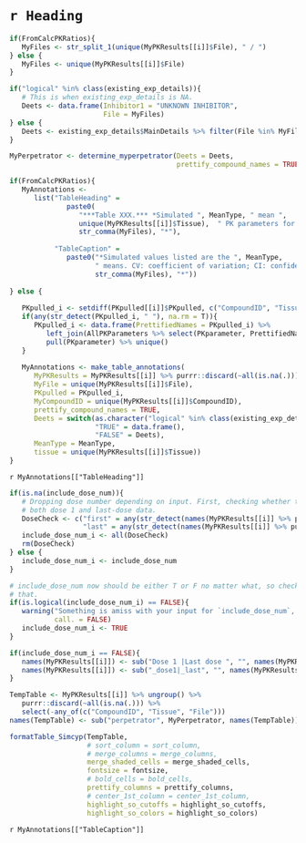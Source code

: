 # `r Heading`

```r

if(FromCalcPKRatios){
   MyFiles <- str_split_1(unique(MyPKResults[[i]]$File), " / ")
} else {
   MyFiles <- unique(MyPKResults[[i]]$File)
}

if("logical" %in% class(existing_exp_details)){
   # This is when existing_exp_details is NA.
   Deets <- data.frame(Inhibitor1 = "UNKNOWN INHIBITOR", 
                       File = MyFiles)
} else {
   Deets <- existing_exp_details$MainDetails %>% filter(File %in% MyFiles)
}

MyPerpetrator <- determine_myperpetrator(Deets = Deets, 
                                         prettify_compound_names = TRUE)

if(FromCalcPKRatios){
   MyAnnotations <- 
      list("TableHeading" = 
              paste0(
                 "***Table XXX.*** *Simulated ", MeanType, " mean ", 
                 unique(MyPKResults[[i]]$Tissue),  " PK parameters for the file pair ", 
                 str_comma(MyFiles), "*"), 
           
           "TableCaption" = 
              paste0("*Simulated values listed are the ", MeanType, 
                     " means. CV: coefficient of variation; CI: confidence interval. Source simulated data: ", 
                     str_comma(MyFiles), "*"))
   
} else {
   
   PKpulled_i <- setdiff(PKpulled[[i]]$PKpulled, c("CompoundID", "Tissue", "File"))
   if(any(str_detect(PKpulled_i, " "), na.rm = T)){
      PKpulled_i <- data.frame(PrettifiedNames = PKpulled_i) %>% 
         left_join(AllPKParameters %>% select(PKparameter, PrettifiedNames)) %>% 
         pull(PKparameter) %>% unique()
   } 
   
   MyAnnotations <- make_table_annotations(
      MyPKResults = MyPKResults[[i]] %>% purrr::discard(~all(is.na(.))), 
      MyFile = unique(MyPKResults[[i]]$File), 
      PKpulled = PKpulled_i,  
      MyCompoundID = unique(MyPKResults[[i]]$CompoundID), 
      prettify_compound_names = TRUE,
      Deets = switch(as.character("logical" %in% class(existing_exp_details)), 
                     "TRUE" = data.frame(), 
                     "FALSE" = Deets), 
      MeanType = MeanType, 
      tissue = unique(MyPKResults[[i]]$Tissue))
}

```

`r MyAnnotations[["TableHeading"]]`

```r

if(is.na(include_dose_num)){
   # Dropping dose number depending on input. First, checking whether they have
   # both dose 1 and last-dose data.
   DoseCheck <- c("first" = any(str_detect(names(MyPKResults[[i]] %>% purrr::discard(~all(is.na(.)))), "Dose 1")), 
                  "last" = any(str_detect(names(MyPKResults[[i]] %>% purrr::discard(~all(is.na(.)))), "Last dose")))
   include_dose_num_i <- all(DoseCheck)
   rm(DoseCheck)
} else {
   include_dose_num_i <- include_dose_num
}

# include_dose_num now should be either T or F no matter what, so checking
# that.
if(is.logical(include_dose_num_i) == FALSE){
   warning("Something is amiss with your input for `include_dose_num`, which should be NA, TRUE, or FALSE. We'll assume you meant for it to be TRUE.", 
           call. = FALSE)
   include_dose_num_i <- TRUE
}

if(include_dose_num_i == FALSE){
   names(MyPKResults[[i]]) <- sub("Dose 1 |Last dose ", "", names(MyPKResults[[i]]))
   names(MyPKResults[[i]]) <- sub("_dose1|_last", "", names(MyPKResults[[i]]))
}

TempTable <- MyPKResults[[i]] %>% ungroup() %>% 
   purrr::discard(~all(is.na(.))) %>% 
   select(-any_of(c("CompoundID", "Tissue", "File")))
names(TempTable) <- sub("perpetrator", MyPerpetrator, names(TempTable))

formatTable_Simcyp(TempTable,
                   # sort_column = sort_column,
                   # merge_columns = merge_columns, 
                   merge_shaded_cells = merge_shaded_cells, 
                   fontsize = fontsize,
                   # bold_cells = bold_cells,
                   prettify_columns = prettify_columns, 
                   # center_1st_column = center_1st_column, 
                   highlight_so_cutoffs = highlight_so_cutoffs, 
                   highlight_so_colors = highlight_so_colors)

```

`r MyAnnotations[["TableCaption"]]`
